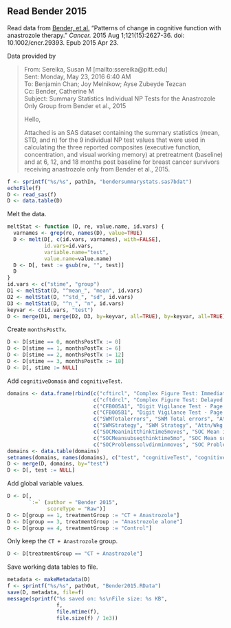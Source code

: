 ## Read Bender 2015

Read data from 
[Bender, et al.](http://www.ncbi.nlm.nih.gov/pubmed/25906766)
"Patterns of change in cognitive function with anastrozole therapy."
*Cancer.* 2015 Aug 1;121(15):2627-36. doi: 10.1002/cncr.29393. Epub 2015 Apr 23.

Data provided by

> From: Sereika, Susan M [mailto:ssereika@pitt.edu]   
> Sent: Monday, May 23, 2016 6:40 AM  
> To: Benjamin Chan; Joy Melnikow; Ayse Zubeyde Tezcan  
> Cc: Bender, Catherine M  
> Subject: Summary Statistics Individual NP Tests for the Anastrozole Only Group from Bender et al., 2015  
> 
> Hello,
> 
> Attached is an SAS dataset containing the summary statistics (mean, STD, and
> n) for the 9 individual NP test values that were used in calculating the three
> reported composites (executive function, concentration, and visual working
> memory) at pretreatment (baseline) and at 6, 12, and 18 months post baseline
> for breast cancer survivors receiving anastrozole only from Bender et al.,
> 2015.


```r
f <- sprintf("%s/%s", pathIn, "bendersummarystats.sas7bdat")
echoFile(f)
D <- read_sas(f)
D <- data.table(D)
```

Melt the data.

```r
meltStat <- function (D, re, value.name, id.vars) {
  varnames <- grep(re, names(D), value=TRUE)
  D <- melt(D[, c(id.vars, varnames), with=FALSE],
            id.vars=id.vars,
            variable.name="test",
            value.name=value.name)
  D <- D[, test := gsub(re, "", test)]
  D
}
id.vars <- c("stime", "group")
D1 <- meltStat(D, "^mean_", "mean", id.vars)
D2 <- meltStat(D, "^std_", "sd", id.vars)
D3 <- meltStat(D, "^n_", "n", id.vars)
keyvar <- c(id.vars, "test")
D <- merge(D1, merge(D2, D3, by=keyvar, all=TRUE), by=keyvar, all=TRUE)
```

Create `monthsPostTx`.

```r
D <- D[stime == 0, monthsPostTx := 0]
D <- D[stime == 1, monthsPostTx := 6]
D <- D[stime == 2, monthsPostTx := 12]
D <- D[stime == 3, monthsPostTx := 18]
D <- D[, stime := NULL]
```

Add `cognitiveDomain` and `cognitiveTest`.

```r
domains <- data.frame(rbind(c("cftircl", "Complex Figure Test: Immediate Recall", "Vis Mem"),
                            c("cftdrcl", "Complex Figure Test: Delayed Recall", "Vis Mem"),
                            c("CFB005A1", "Digit Vigilance Test - Page 1 - Time (seconds)", "Attn/Wkg Mem/Concen"),
                            c("CFB005B1", "Digit Vigilance Test - Page 1 - Errors", "Attn/Wkg Mem/Concen"),
                            c("SWMTotalerrors", "SWM Total errors", "Attn/Wkg Mem/Concen"),
                            c("SWMStrategy", "SWM Strategy", "Attn/Wkg Mem/Concen"),
                            c("SOCMeaninitthinktime5moves", "SOC Mean initial thinking time (5 moves)", "Exec Fxn"),
                            c("SOCMeansubseqthinktime5mo", "SOC Mean subsequent thinking time (5 moves)", "Exec Fxn"),
                            c("SOCProblemssolvdinminmoves", "SOC Problems solved in minimum moves", "Exec Fxn")))
domains <- data.table(domains)
setnames(domains, names(domains), c("test", "cognitiveTest", "cognitiveDomain"))
D <- merge(D, domains, by="test")
D <- D[, test := NULL]
```

Add global variable values.

```r
D <- D[,
       `:=` (author = "Bender 2015",
             scoreType = "Raw")]
D <- D[group == 1, treatmentGroup := "CT + Anastrozole"]
D <- D[group == 3, treatmentGroup := "Anastrozole alone"]
D <- D[group == 4, treatmentGroup := "Control"]
```

Only keep the `CT + Anastrozole` group.

```r
D <- D[treatmentGroup == "CT + Anastrozole"]
```

Save working data tables to file.

```r
metadata <- makeMetadata(D)
f <- sprintf("%s/%s", pathOut, "Bender2015.RData")
save(D, metadata, file=f)
message(sprintf("%s saved on: %s\nFile size: %s KB", 
                f,
                file.mtime(f),
                file.size(f) / 1e3))
```
